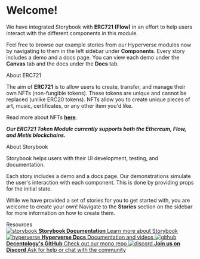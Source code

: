 
<Meta title="Get Started/Introduction" />

<style>{`
  .subheading {
    --mediumdark: '#999999';
    font-weight: 900;
    font-size: 15px;
    color: #999;
    letter-spacing: 4px;
    line-height: 24px;
    text-transform: uppercase;
    margin-bottom: 12px;
    margin-top: 40px;
  }

  .link-list {
    display: grid;
    grid-template-columns: 1fr;
    grid-template-rows: 1fr 1fr;
    row-gap: 10px;
  
  }

  @media (min-width: 620px) {
    .link-list {
      row-gap: 20px;
      column-gap: 20px;
      grid-template-columns: 1fr 1fr;
      
    }
  }

  @media all and (-ms-high-contrast:none) {
  .link-list {
      display: -ms-grid;
      -ms-grid-columns: 1fr 1fr;
      -ms-grid-rows: 1fr 1fr;
    }
  }

  .link-item {
    display: block;
    padding: 20px 30px 20px 15px;
    border: 1px solid #00000010;
    border-radius: 5px;
    transition: background 150ms ease-out, border 150ms ease-out, transform 150ms ease-out;
    color: #ffffff;
    display: flex;
    align-items: flex-start;
    background: #19495e;
  }

  .link-item:hover {
    transform: translate3d(0, -3px, 0);
    box-shadow: rgba(0, 0, 0, 0.08) 0 3px 10px 0;
    background: #246685;
  }

  .link-item:active {
    border-color: #1EA7FD;
    transform: translate3d(0, 0, 0);

  }

  .link-item strong {
    font-weight: 700;
    display: block;
    margin-bottom: 2px;
  }
  
  .link-item img {
    height: 40px;
    width: 40px;
    margin-right: 15px;
    flex: none;
  }

  .link-item span {
    font-size: 14px;
    line-height: 20px;
  }

  .tip {
    display: inline-block;
    border-radius: 1em;
    font-size: 11px;
    line-height: 12px;
    font-weight: 700;
    background: #E7FDD8;
    color: #66BF3C;
    padding: 4px 12px;
    margin-right: 10px;
    vertical-align: top;
  }

  .tip-wrapper {
    font-size: 13px;
    line-height: 20px;
    margin-top: 40px;
    margin-bottom: 40px;
  }

  .tip-wrapper code {
    font-size: 12px;
    display: inline-block;
  }

  
`}</style>

# Welcome!

We have integrated Storybook with **ERC721 (Flow)** in an effort to help users interact with the different components in this module.

Feel free to browse our example stories from our Hyperverse modules now by navigating to them in the left sidebar under **Components**.
Every story includes a demo and a docs page.
You can view each demo under the **Canvas** tab and the docs under the **Docs** tab.


<div className="subheading">About ERC721</div>

The aim of **ERC721** is to allow users to create, transfer, and manage their own NFTs (non-fungible tokens).
These tokens are unique and cannot be replaced (unlike ERC20 tokens).
NFTs allow you to create unique pieces of art, music, certificates, or any other item you'd like.

Read more about NFTs [**here**](https://ethereum.org/en/nft/).

***Our ERC721 Token Module currently supports both the Ethereum, Flow, and Metis blockchains.***

<div className="subheading">About Storybook</div>

Storybook helps users with their UI development, testing, and documentation.

Each story includes a demo and a docs page. Our demonstrations
simulate the user's interaction with each component. This is done by providing props for the initial state.

While we have provided a set of stories for you to get started with, you are welcome to create your own!
Navigate to the **Stories** section on the sidebar for more information on how to create them.


<div className="subheading">Resources</div>

<div className="link-list">
	<a className="link-item" href="https://storybook.js.org/" target="_blank">
		<img src={Storybook} alt="storybook" />
		<span>
			<strong>Storybook Documentation</strong>
			Learn more about Storybook
		</span>
	</a>
	<a className="link-item" href="https://docs.hyperverse.dev/" target="_blank">
		<img src={Hyperverse} alt="hyperverse" />
		<span>
			<strong>Hyperverse Docs</strong>
			Documentation and videos
		</span>
	</a>
	<a className="link-item" href="https://github.com/decentology/hyperverse-mono" target="_blank">
		<img src={Github} alt="github" />
		<span>
			<strong>Decentology's GitHub</strong>
			Check out our mono repo
		</span>
	</a>
	<a className="link-item" href="https://discord.com/invite/uqecGxg" target="_blank">
		<img src={Discord} alt="discord" />
		<span>
			<strong>Join us on Discord</strong>
			Ask for help or chat with the community
		</span>
	</a>
</div>
